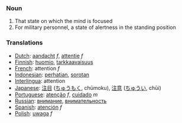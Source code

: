 === Noun ===

# That state on which the mind is focused
# For military personnel, a state of alertness in the standing position

=== Translations ===
*[[Dutch]]: [[aandacht]] ''f'', [[attentie]] ''f''
*[[Finnish]]: [[huomio]], [[tarkkaavaisuus]]
*[[French]]: attention ''f''
*[[Indonesian]]: [[hati|perhatian]], [[sorot|sorotan]]
*[[Interlingua]]: attention
*[[Japanese]]: [[注目]] ([[ちゅうもく]], chūmoku), [[注意]] ([[ちゅうい]], chūi)
*[[Portuguese]]: [[atenção]] ''f'', [[cuidado]] ''m''
*[[Russian]]: [[внимание]], [[внимательность]]
*[[Spanish]]: [[atención]] ''f''
*[[Polish]]: [[uwaga]] ''f''